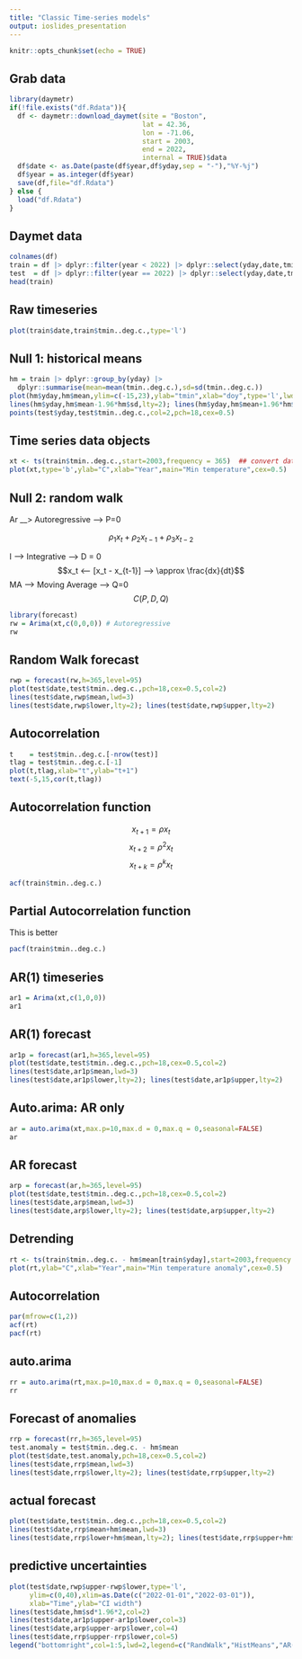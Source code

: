 ```yaml
---
title: "Classic Time-series models"
output: ioslides_presentation
---
```


```r
knitr::opts_chunk$set(echo = TRUE)
```

## Grab data

```r
library(daymetr)
if(!file.exists("df.Rdata")){
  df <- daymetr::download_daymet(site = "Boston",
                                 lat = 42.36,
                                 lon = -71.06,
                                 start = 2003,
                                 end = 2022,
                                 internal = TRUE)$data
  df$date <- as.Date(paste(df$year,df$yday,sep = "-"),"%Y-%j")
  df$year = as.integer(df$year)
  save(df,file="df.Rdata")
} else {
  load("df.Rdata")
}
```

## Daymet data

```r
colnames(df)
train = df |> dplyr::filter(year < 2022) |> dplyr::select(yday,date,tmin..deg.c.)
test  = df |> dplyr::filter(year == 2022) |> dplyr::select(yday,date,tmin..deg.c.)
head(train)
```

## Raw timeseries

```r
plot(train$date,train$tmin..deg.c.,type='l')
```

## Null 1: historical means

```r
hm = train |> dplyr::group_by(yday) |>
  dplyr::summarise(mean=mean(tmin..deg.c.),sd=sd(tmin..deg.c.))
plot(hm$yday,hm$mean,ylim=c(-15,23),ylab="tmin",xlab="doy",type='l',lwd=3)
lines(hm$yday,hm$mean-1.96*hm$sd,lty=2); lines(hm$yday,hm$mean+1.96*hm$sd,lty=2)
points(test$yday,test$tmin..deg.c.,col=2,pch=18,cex=0.5)
```

## Time series data objects

```r
xt <- ts(train$tmin..deg.c.,start=2003,frequency = 365)  ## convert data to a time series object
plot(xt,type='b',ylab="C",xlab="Year",main="Min temperature",cex=0.5)
```

## Null 2: random walk

Ar \_\_\> Autoregressive --\> P=0

$$\rho_1x_t + \rho_2x_{t-1} + \rho_3x_{t-2}$$

I --\> Integrative --\> D = 0 $$x_t <-- [x_t - x_{t-1}] --> \approx \frac{dx}{dt}$$ MA --\> Moving Average --\> Q=0 $$C(P,D,Q)$$

```r
library(forecast)
rw = Arima(xt,c(0,0,0)) # Autoregressive 
rw
```

## Random Walk forecast

```r
rwp = forecast(rw,h=365,level=95)
plot(test$date,test$tmin..deg.c.,pch=18,cex=0.5,col=2)
lines(test$date,rwp$mean,lwd=3)
lines(test$date,rwp$lower,lty=2); lines(test$date,rwp$upper,lty=2)
```

## Autocorrelation

```r
t    = test$tmin..deg.c.[-nrow(test)]
tlag = test$tmin..deg.c.[-1]
plot(t,tlag,xlab="t",ylab="t+1")
text(-5,15,cor(t,tlag))
```

## Autocorrelation function

$$x_{t+1} = \rho x_t$$
$$x_{t+2} = \rho^2 x_t$$
$$x_{t+k} = \rho^k x_t$$

```r
acf(train$tmin..deg.c.)
```



## Partial Autocorrelation function
This is better 

```r
pacf(train$tmin..deg.c.)
```

## AR(1) timeseries

```r
ar1 = Arima(xt,c(1,0,0))
ar1
```

## AR(1) forecast

```r
ar1p = forecast(ar1,h=365,level=95)
plot(test$date,test$tmin..deg.c.,pch=18,cex=0.5,col=2)
lines(test$date,ar1p$mean,lwd=3)
lines(test$date,ar1p$lower,lty=2); lines(test$date,ar1p$upper,lty=2)
```

## Auto.arima: AR only

```r
ar = auto.arima(xt,max.p=10,max.d = 0,max.q = 0,seasonal=FALSE)
ar
```

## AR forecast

```r
arp = forecast(ar,h=365,level=95)
plot(test$date,test$tmin..deg.c.,pch=18,cex=0.5,col=2)
lines(test$date,arp$mean,lwd=3)
lines(test$date,arp$lower,lty=2); lines(test$date,arp$upper,lty=2)
```

## Detrending

```r
rt <- ts(train$tmin..deg.c. - hm$mean[train$yday],start=2003,frequency = 365)  ## convert data to a time series object
plot(rt,ylab="C",xlab="Year",main="Min temperature anomaly",cex=0.5)
```

## Autocorrelation

```r
par(mfrow=c(1,2))
acf(rt)
pacf(rt)
```

## auto.arima

```r
rr = auto.arima(rt,max.p=10,max.d = 0,max.q = 0,seasonal=FALSE)
rr
```

## Forecast of anomalies

```r
rrp = forecast(rr,h=365,level=95)
test.anomaly = test$tmin..deg.c. - hm$mean
plot(test$date,test.anomaly,pch=18,cex=0.5,col=2)
lines(test$date,rrp$mean,lwd=3)
lines(test$date,rrp$lower,lty=2); lines(test$date,rrp$upper,lty=2)
```

## actual forecast

```r
plot(test$date,test$tmin..deg.c.,pch=18,cex=0.5,col=2)
lines(test$date,rrp$mean+hm$mean,lwd=3)
lines(test$date,rrp$lower+hm$mean,lty=2); lines(test$date,rrp$upper+hm$mean,lty=2)
```

## predictive uncertainties

```r
plot(test$date,rwp$upper-rwp$lower,type='l',
     ylim=c(0,40),xlim=as.Date(c("2022-01-01","2022-03-01")),
     xlab="Time",ylab="CI width")
lines(test$date,hm$sd*1.96*2,col=2)
lines(test$date,ar1p$upper-ar1p$lower,col=3)
lines(test$date,arp$upper-arp$lower,col=4)
lines(test$date,rrp$upper-rrp$lower,col=5)
legend("bottomright",col=1:5,lwd=2,legend=c("RandWalk","HistMeans","AR(1)","AR(auto)","detrended AR(auto)"))
```
